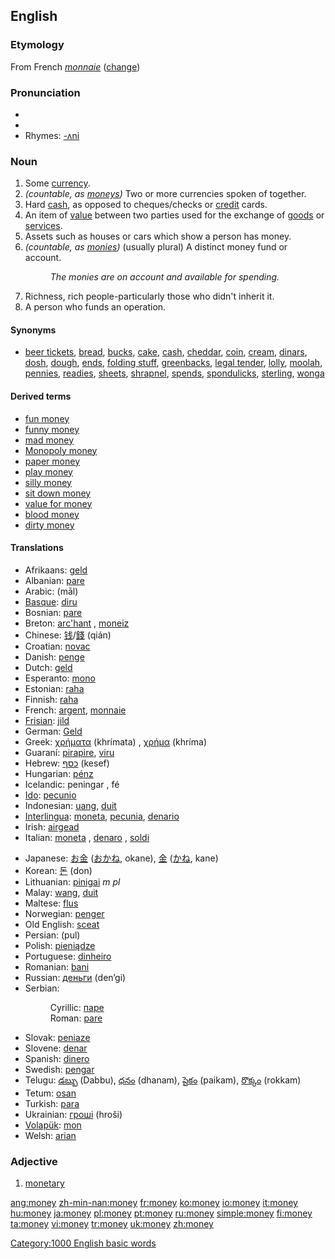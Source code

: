 ==English==

===Etymology===
From French ''[[monnaie]]'' ([[change]])

{{rank|keep|myself|morning|274|money|door|round|kind}}

===Pronunciation===
* {{IPA|[ˈmʌn.i], [mʌn̩iː]}}
*{{audio|en-us-money.ogg|Audio (US)}}
*Rhymes: [[Rhymes:English:-ʌni|-ʌni]]

===Noun===
{{en-noun|''normally [[uncountable]], but '''[[moneys]]''' or '''[[monies]]'''}}

#Some [[currency]].
#''(countable, as [[moneys]])'' Two or more currencies spoken of together.
#Hard [[cash]], as opposed to cheques/checks or [[credit]] cards.
#An item of [[value]] between two parties used for the exchange of [[goods]] or [[services]].
#Assets such as houses or cars which show a person has money.
# ''(countable, as [[monies]])'' (usually plural) A distinct money fund or account.
#:''The monies are on account and available for spending.''
#Richness, rich people-particularly those who didn't inherit it.
#A person who funds an operation.

====Synonyms====
*[[beer ticket]]s, [[bread]], [[buck]]s, [[cake]], [[cash]], [[cheddar]], [[coin]], [[cream]], [[dinar]]s, [[dosh]], [[dough]], [[ends]], [[folding stuff]], [[greenback]]s, [[legal tender]], [[lolly]], [[moolah]], [[pennies]], [[readies]], [[sheet]]s, [[shrapnel]], [[spend]]s, [[spondulick]]s, [[sterling]], [[wonga]]

====Derived terms====
*[[fun money]]
*[[funny money]]
*[[mad money]]
*[[Monopoly money]]
*[[paper money]]
*[[play money]]
*[[silly money]]
*[[sit down money]]
*[[value for money]]
*[[blood money]]
*[[dirty money]]

====Translations====
{{top}}
*Afrikaans: [[geld]]
*Albanian: [[pare#Albanian|pare]] {{f}}
*Arabic: {{ARchar|[[مال]]}} (māl)
*[[Basque]]: [[diru]]
*Bosnian: [[pare#Bosnian|pare]] {{f}}
*Breton: [[arc'hant]] {{m}}, [[moneiz]] {{m}}
*Chinese: [[钱]]/[[錢]] (qián)
*Croatian: [[novac#Croatian|novac]] {{f}}
*Danish: [[penge]]
*Dutch: [[geld]] {{n}}
*Esperanto: [[mono]]
*Estonian: [[raha]]
*Finnish: [[raha]]
*French: [[argent]], [[monnaie]]
*[[Frisian]]: [[jild]] {{n}}
*German: [[Geld]] {{n}}
*Greek: [[χρήματα]] (khrímata) {{n}} {{p}}, [[χρήμα]] (khríma) {{n}}
*Guaraní: [[pirapire]], [[viru]]
*Hebrew: [[כסף]] (kesef) {{m}}
*Hungarian: [[pénz]]
*Icelandic: peningar {{m}} {{p}}, fé {{n}}
*[[Ido]]: [[pecunio]]
*Indonesian: [[uang]], [[duit]]
*[[Interlingua]]: [[moneta]], [[pecunia]], [[denario]]
*Irish: [[airgead]] {{m}}
*Italian: [[moneta]] {{f}}, [[denaro]] {{m}}, [[soldi]] {{m}} {{p}}
{{mid}}
*Japanese: [[お金]] ([[おかね]], okane), [[金]] ([[かね]], kane)
*Korean: [[돈]] (don)
*Lithuanian: [[pinigai]] ''m pl''
*Malay: [[wang]], [[duit]]
*Maltese: [[flus]] {{p}}
*Norwegian: [[penger]] {{m}} {{p}}
*Old English: [[sceat#Old English|sceat]]
*Persian: {{FAchar|[[پول]]}} (pul)
*Polish: [[pieniądze]]
*Portuguese: [[dinheiro]] {{m}}
*Romanian: [[bani]] {{m}} {{p}}
*Russian: [[деньги]] (den’gi) {{p}}
*Serbian:
*:Cyrillic: [[паре#Serbian|паре]] {{f}}
*:Roman: [[pare#Serbian|pare]] {{f}}
*Slovak: [[peniaze]] 
*Slovene: [[denar]] {{m}}
*Spanish: [[dinero]] {{m}}
*Swedish: [[pengar]]
*Telugu: [[డబ్బు]] (Dabbu), [[ధనం]] (dhanam), [[పైకం]] (paikam), [[రొక్కం]] (rokkam)
*Tetum: [[osan]]
*Turkish: [[para]]
*Ukrainian: [[гроші]] (hroši) {{p}}
*[[Volapük]]: [[mon]]
*Welsh: [[arian]] {{m}}
{{bottom}}

===Adjective===
<!--#[[Economic]], economical.-->

#[[monetary]]

[[Category:1000 English basic words]]

[[ang:money]]
[[zh-min-nan:money]]
[[fr:money]]
[[ko:money]]
[[io:money]]
[[it:money]]
[[hu:money]]
[[ja:money]]
[[pl:money]]
[[pt:money]]
[[ru:money]]
[[simple:money]]
[[fi:money]]
[[ta:money]]
[[vi:money]]
[[tr:money]]
[[uk:money]]
[[zh:money]]